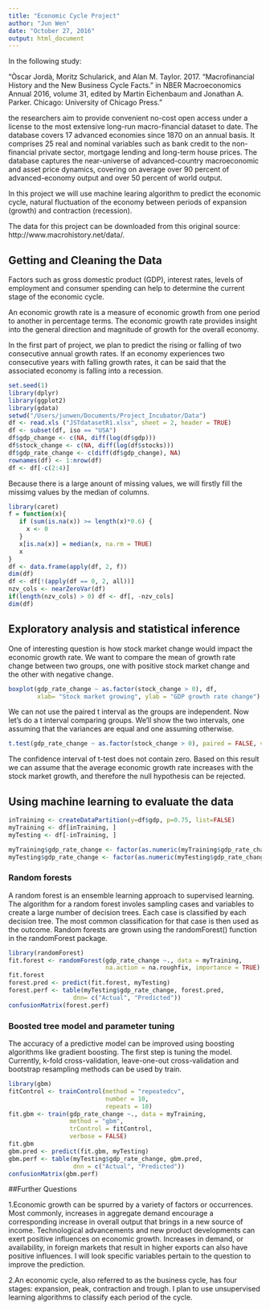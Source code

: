 ```yaml
---
title: "Economic Cycle Project"
author: "Jun Wen"
date: "October 27, 2016"
output: html_document
---
```


In the following study:

“Òscar Jordà, Moritz Schularick, and Alan M. Taylor. 2017. “Macrofinancial History and the New Business Cycle Facts.” in NBER Macroeconomics Annual 2016, volume 31, edited by Martin Eichenbaum and Jonathan A. Parker. Chicago: University of Chicago Press."

the researchers aim to provide convenient no-cost open access under a license to the most extensive long-run macro-financial dataset to date. The database covers 17 advanced economies since 1870 on an annual basis. It comprises 25 real and nominal variables such as bank credit to the non-financial private sector, mortgage lending and long-term house prices. The database captures the near-universe of advanced-country macroeconomic and asset price dynamics, covering on average over 90 percent of advanced-economy output and over 50 percent of world output.

In this project we will use machine learing algorithm to predict the economic cycle, natural fluctuation of the economy between periods of expansion (growth) and contraction (recession).

The data for this project can be downloaded from this original source: http://www.macrohistory.net/data/.

## Getting and Cleaning the Data
Factors such as gross domestic product (GDP), interest rates, levels of employment and consumer spending can help to determine the current stage of the economic cycle. 

An economic growth rate is a measure of economic growth from one period to another in percentage terms. The economic growth rate provides insight into the general direction and magnitude of growth for the overall economy.

In the first part of project, we plan to predict the rising or falling of two consecutive annual growth rates. If an economy experiences two consecutive years with falling growth rates, it can be said that the associated economy is falling into a recession.


```r
set.seed(1)
library(dplyr)
library(ggplot2)
library(gdata)
setwd("/Users/junwen/Documents/Project_Incubator/Data")
df <- read.xls ("JSTdatasetR1.xlsx", sheet = 2, header = TRUE)
df <- subset(df, iso == "USA")
df$gdp_change <- c(NA, diff(log(df$gdp)))
df$stock_change <- c(NA, diff(log(df$stocks)))
df$gdp_rate_change <- c(diff(df$gdp_change), NA)
rownames(df) <- 1:nrow(df)
df <- df[-c(2:4)]
```

Because there is a large anount of missing values, we will firstly fill the missimg values by the median of columns. 

```r
library(caret)
f = function(x){
   if (sum(is.na(x)) >= length(x)*0.6) {
     x <- 0
   }
   x[is.na(x)] = median(x, na.rm = TRUE) 
   x
}
df <- data.frame(apply(df, 2, f))
dim(df)
df <- df[!(apply(df == 0, 2, all))]
nzv_cols <- nearZeroVar(df)
if(length(nzv_cols) > 0) df <- df[, -nzv_cols]
dim(df)
```

## Exploratory analysis and statistical inference
One of interesting question is how stock market change would impact the economic growth rate. We want to compare the mean of growth rate change between two groups, one with positive stock market change and the other with negative change. 

```r
boxplot(gdp_rate_change ~ as.factor(stock_change > 0), df, 
        xlab= "Stock market growing", ylab = "GDP growth rate change")
```

We can not use the paired t interval as the groups are independent. Now let’s do a t interval comparing groups. We’ll show the two intervals, one assuming that the variances are equal and one assuming otherwise.

```r
t.test(gdp_rate_change ~ as.factor(stock_change > 0), paired = FALSE, var.equal = FALSE, data = df)
```

The confidence interval of t-test does not contain zero. Based on this result we can assume that the average economic growth rate increases with the stock market growth, and therefore the null hypothesis can be rejected.

## Using machine learning to evaluate the data

```r
inTraining <- createDataPartition(y=df$gdp, p=0.75, list=FALSE)
myTraining <- df[inTraining, ]
myTesting <- df[-inTraining, ]

myTraining$gdp_rate_change <- factor(as.numeric(myTraining$gdp_rate_change > 0))
myTesting$gdp_rate_change <- factor(as.numeric(myTesting$gdp_rate_change > 0))
```

### Random forests
A random forest is an ensemble learning approach to supervised learning. The algorithm for a random forest involes sampling cases and variables to create a large number of decision trees. Each case is classified by each decision tree. The most common classification for that case is then used as the outcome. Random forests are grown using the randomForest() function in the randomForest package.

```r
library(randomForest)
fit.forest <- randomForest(gdp_rate_change ~., data = myTraining, 
                           na.action = na.roughfix, importance = TRUE)
fit.forest
forest.pred <- predict(fit.forest, myTesting)
forest.perf <- table(myTesting$gdp_rate_change, forest.pred, 
                  dnn= c("Actual", "Predicted"))
confusionMatrix(forest.perf)
```

### Boosted tree model and parameter tuning
The accuracy of a predictive model can be improved using boosting algorithms like gradient boosting. The first step is tuning the model. Currently, k-fold cross-validation, leave-one-out cross-validation and bootstrap resampling methods can be used by train.

```r
library(gbm)
fitControl <- trainControl(method = "repeatedcv",
                           number = 10,
                           repeats = 10)
fit.gbm <- train(gdp_rate_change ~., data = myTraining, 
                 method = "gbm", 
                 trControl = fitControl, 
                 verbose = FALSE)
fit.gbm
gbm.pred <- predict(fit.gbm, myTesting)
gbm.perf <- table(myTesting$gdp_rate_change, gbm.pred, 
                  dnn = c("Actual", "Predicted"))
confusionMatrix(gbm.perf)
```

##Further Questions

1.Economic growth can be spurred by a variety of factors or occurrences. Most commonly, increases in aggregate demand encourage a corresponding increase in overall output that brings in a new source of income. Technological advancements and new product developments can exert positive influences on economic growth. Increases in demand, or availability, in foreign markets that result in higher exports can also have positive influences. I will look specific variables pertain to the question to improve the prediction.

2.An economic cycle, also referred to as the business cycle, has four stages: expansion, peak, contraction and trough. I plan to use unsupervised learning algorithms to classify each period of the cycle. 

